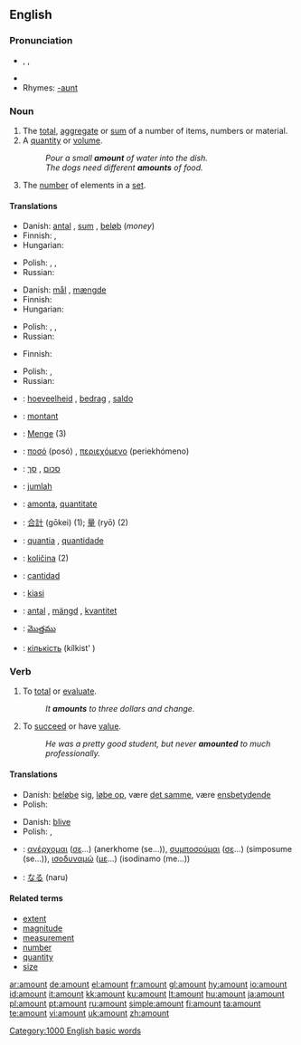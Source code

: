 ==English==

===Pronunciation===
*{{AHD|/ə.mount'/}}, {{IPA|/eˈmaʊnt/}}, {{SAMPA|/@"maUnt/}}
*{{audio|en-us-amount.ogg|Audio (US)}}
*Rhymes: [[Rhymes:English:-aʊnt|-aʊnt]]

===Noun===
{{en-noun}}

# The [[total]], [[aggregate]] or [[sum]] of a number of items, numbers or material.
# A [[quantity]] or [[volume]].
#:''Pour a small '''amount''' of water into the dish.''
#:''The dogs need different '''amounts''' of food.''
# The [[number]] of elements in a [[set]].

====Translations====
{{trans-top|the total or sum of items}}
* Danish: [[antal]] {{n}}, [[sum]] {{c}}, [[beløb]] {{n}} (''money'')
* Finnish: {{t+|fi|määrä}}, {{t+|fi|lukumäärä}}
* Hungarian: {{t|hu|összeg}}
{{trans-mid}}
* Polish: {{t+|pl|ilość|f}}, {{t+|pl|liczba|f}}, {{t|pl|kwota|f}}
* Russian: {{t+|ru|количество|n|tr=kolíčestvo|sc=Cyrl}}
{{trans-bottom}}

{{trans-top|quantity or volume}}
* Danish: [[mål]] {{n}}, [[mængde]] {{c}}
* Finnish: {{t+|fi|määrä}}
* Hungarian: {{t|hu|mennyiség}}
{{trans-mid}}
* Polish: {{t+|pl|ilość|f}}, {{t+|pl|liczba|f}}, {{t|pl|kwota|f}}
* Russian: {{t+|ru|количество|n|tr=kolíčestvo|sc=Cyrl}}
{{trans-bottom}}

{{trans-top|the number of elements in a set}}
* Finnish: {{t+|fi|lukumäärä}}
{{trans-mid}}
* Polish: {{t+|pl|ilość|f}}, {{t+|pl|liczba|f}}
* Russian: {{t+|ru|количество|n|tr=kolíčestvo|sc=Cyrl}}
{{trans-bottom}}

{{checktrans-top}}
*{{ttbc|Dutch}}: [[hoeveelheid]] {{f}}, [[bedrag]] {{n}}, [[saldo]] {{n}}
*{{ttbc|French}}: [[montant]] {{m}}
*{{ttbc|German}}: [[Menge]] {{m}} (3)
*{{ttbc|Greek}}: [[ποσό]] (posó) {{n}}, [[περιεχόμενο]] (periekhómeno) {{n}}
*{{ttbc|Hebrew}}: [[סכום]] {{m}}, [[סך]] {{m}}
*{{ttbc|Indonesian}}: [[jumlah]]
*{{ttbc|Interlingua}}: [[amonta]], [[quantitate]]
*{{ttbc|Japanese}}: [[合計]] (gōkei) (1); [[量]] (ryō) (2)
{{checktrans-mid}}
*{{ttbc|Portuguese}}: [[quantia]] {{f}}, [[quantidade]] {{f}}
*{{ttbc|Slovene}}: [[količina]] {{f}} (2)
*{{ttbc|Spanish}}: [[cantidad]] {{f}}
*{{ttbc|Swahili}}: [[kiasi]]
*{{ttbc|Swedish}}: [[antal]] {{n}}, [[mängd]] {{c}}, [[kvantitet]] {{c}}
*{{ttbc|Telugu}}: [[మొత్తము]]
*{{ttbc|Ukrainian}}: [[кількість]] (kílkist' ) {{f}}
{{checktrans-bottom}}

===Verb===
{{en-verb}}  {{intransitive}}

# To [[total]] or [[evaluate]].
#:''It '''amounts''' to three dollars and change.''
# To [[succeed]] or have [[value]].
#:''He was a pretty good student, but never '''amounted''' to much professionally.''

====Translations====
{{trans-top|to total or evaluate}}
* Danish: [[beløbe]] sig, [[løbe op]], være [[det samme]], være [[ensbetydende]]
* Polish: {{t|pl|wynieść}}
{{trans-mid}}
{{trans-bottom}}

{{trans-top|to succeed or have value}}
* Danish: [[blive]]
* Polish: {{t|pl|wynieść}}, {{t|pl|być rownoznacznym z}}
{{trans-mid}}
{{trans-bottom}}

{{checktrans-top}}
*{{ttbc|Greek}}: [[ανέρχομαι]] ([[σε]]...) (anerkhome (se...)), [[συμποσούμαι]] ([[σε]]...) (simposume (se...)), [[ισοδυναμώ]] ([[με]]...) (isodinamo (me...))
{{checktrans-mid}}
*{{ttbc|Japanese}}: [[なる]] (naru)
{{checktrans-bottom}}

====Related terms====
*[[extent]]
*[[magnitude]]
*[[measurement]]
*[[number]]
*[[quantity]]
*[[size]]

[[Category:1000 English basic words]]

[[ar:amount]]
[[de:amount]]
[[el:amount]]
[[fr:amount]]
[[gl:amount]]
[[hy:amount]]
[[io:amount]]
[[id:amount]]
[[it:amount]]
[[kk:amount]]
[[ku:amount]]
[[lt:amount]]
[[hu:amount]]
[[ja:amount]]
[[pl:amount]]
[[pt:amount]]
[[ru:amount]]
[[simple:amount]]
[[fi:amount]]
[[ta:amount]]
[[te:amount]]
[[vi:amount]]
[[uk:amount]]
[[zh:amount]]